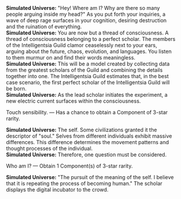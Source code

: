 {{Dialogue Start}}
:'''Simulated Universe:''' "Hey! Where am I? Why are there so many people arguing inside my head?" As you put forth your inquiries, a wave of deep rage surfaces in your cognition, desiring destruction and the ruination of everything.
:'''Simulated Universe:''' You are now but a thread of consciousness. A thread of consciousness belonging to a perfect scholar. The members of the Intelligentsia Guild clamor ceaselessly next to your ears, arguing about the future, chaos, evolution, and languages. You listen to them murmur on and find their words meaningless.
:'''Simulated Universe:''' This will be a model created by collecting data from the greatest scholars of the Guild and combining the details together into one. The Intelligentsia Guild estimates that, in the best case scenario, the first perfect scholar of the Intelligentsia Guild will be born.
:'''Simulated Universe:''' As the lead scholar initiates the experiment, a new electric current surfaces within the consciousness.
:{{DIcon|Star}} Touch sensibility. &mdash; Has a chance to obtain a Component of 3-star rarity.
:'''Simulated Universe:''' The self. Some civilizations granted it the descriptor of "soul." Selves from different individuals exhibit massive differences. This difference determines the movement patterns and thought processes of the individual.
:'''Simulated Universe:''' Therefore, one question must be considered.
:{{DIcon|Star}} Who am I? &mdash; Obtain 1 Component(s) of 3-star rarity.
:'''Simulated Universe:''' "The pursuit of the meaning of the self. I believe that it is repeating the process of becoming human." The scholar displays the digital incubator to the crowd.
{{Dialogue End}}
